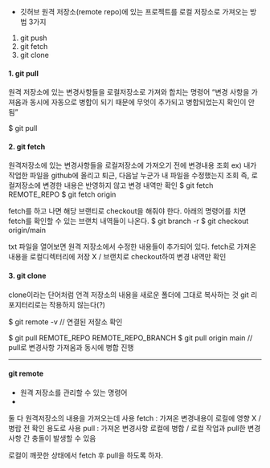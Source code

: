 * 깃허브 원격 저장소(remote repo)에 있는 프로젝트를 로컬 저장소로 가져오는 방법 3가지
1. git push
2. git fetch
3. git clone

#### 1. git pull
원격 저장소에 있는 변경사항들을 로컬저장소로 가져와 합치는 명령어
"변경 사항을 가져옴과 동시에 자동으로 병합이 되기 때문에 무엇이 추가되고 병합되었는지 확인이 안됨"

$ git pull

#### 2. git fetch
원격저장소에 있는 변경사항들을 로컬저장소에 가져오기 전에 변경내용 조회
ex) 내가 작업한 파일을 github에 올리고 퇴근, 다음날 누군가 내 파일을 수정했는지 조회
    즉, 로컬저장소에 변경한 내용은 반영하지 않고 변경 내역만 확인
$ git fetch REMOTE_REPO
$ git fetch origin

fetch를 하고 나면 해당 브랜티로 checkout을 해줘야 한다. 
아래의 명령어를 치면 fetch를 확인할 수 있는 브랜치 내역들이 나온다.
$ git branch -r
$ git checkout origin/main

txt 파일을 열어보면 원격 저장소에서 수정한 내용들이 추가되어 있다.
fetch로 가져온 내용을 로컬디렉터리에 저장 X / 브랜치로 checkout하여 변경 내역만 확인


#### 3. git clone 
clone이라는 단어처럼 언격 저장소의 내용을 새로운 폴더에 그대로 복사하는 것
git 리포지터리로는 작용하지 않는다(?)


$ git remote -v        //  연결된 저잘소 확인

$ git pull REMOTE_REPO REMOTE_REPO_BRANCH
$ git pull origin main //  pull로 변경사항 가져옴과 동시에 병합 진행


---

#### git remote
+ 원격 저장소를 관리할 수 있는 명령어
+ 


둘 다 원격저장소의 내용을 가져오는데 사용
fetch : 가져온 변경내용이 로컬에 영향 X / 병랍 전 확인 용도로 사용
pull : 가져온 변경사항 로컬에 병합 / 로컬 작업과 pull한 변경사항 간 충돌이 발생할 수 있음

로컬이 깨끗한 상태에서 fetch 후 pull을 하도록 하자.







